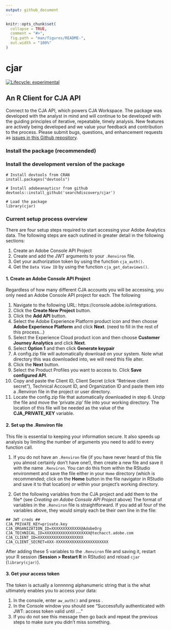 ```yaml
---
output: github_document
---
```


<!-- README.md is generated from README.Rmd. Please edit that file -->

```r
knitr::opts_chunk$set(
  collapse = TRUE,
  comment = "#>",
  fig.path = "man/figures/README-",
  out.width = "100%"
)
```

# cjar

<!-- badges: start -->
[![Lifecycle: experimental](https://img.shields.io/badge/lifecycle-experimental-orange.svg)](https://lifecycle.r-lib.org/articles/stages.html)
<!-- badges: end -->

<!-- <img src="man/figures/logo.png" align="right" width = "200"/> -->

## An R Client for CJA API

Connect to the CJA API, which powers CJA Workspace. The package was developed with the analyst in mind and will continue to be developed with the guiding principles of iterative, repeatable, timely analysis. New features are actively being developed and we value your feedback and contribution to the process. Please submit bugs, questions, and enhancement requests as [issues in this Github repository](https://github.com/searchdiscovery/cjar/issues).
  
### Install the package (recommended)

<!-- ``` -->
<!-- # Install from CRAN -->
<!-- install.packages('adobeanalyticsr') -->

<!-- # Load the package -->
<!-- library(adobeanalyticsr)  -->
<!-- ``` -->

### Install the development version of the package

```
# Install devtools from CRAN
install.packages("devtools")

# Install adobeanayticsr from github
devtools::install_github('searchdiscovery/cjar') 

# Load the package
library(cjar) 
```

### Current setup process overview

There are four setup steps required to start accessing your Adobe Analytics data. The following steps are each outlined in greater detail in the following sections:

  1. Create an Adobe Console API Project
  2. Create and add the JWT arguments to your `.Renviron` file.
  3. Get your authorization token by using the function `cja_auth()`.
  4. Get the `Data View ID` by using the function `cja_get_dataviews()`.

#### 1. Create an Adobe Console API Project

Regardless of how many different CJA accounts you will be accessing, you only need an Adobe Console API project for each. The following 

  1. Navigate to the following URL: https://console.adobe.io/integrations.
  2. Click the **Create New Project** button.
  3. Click the **Add API** button.
  4. Select the Adobe Experience Platform product icon and then choose **Adobe Experience Platform** and click **Next**. (need to fill in the rest of this process...)
  5. Select the Experience Cloud product icon and then choose **Customer Journey Analytics** and click **Next**.
  6. Select **Option 1** and then click **Generate keypair**
  7. A config.zip file will automatically download on your system. Note what directory this was downloaded into, we will need this file alter.
  8. Click the **Next** button.
  9. Select the Product Profiles you want to access to. Click **Save configured API**.
  10. Copy and paste the Client ID, Client Secret (click "Retrieve client secret"), Technical Account ID, and Organization ID and paste them into a .Renviron file in the project or user directory.  
  11. Locate the config.zip file that automatically downloaded in step 6. Unzip the file and move the 'private.zip' file into your working directory. The location of this file will be needed as the value of the **CJA_PRIVATE_KEY** variable.


#### 2. Set up the .Renviron file

This file is essential to keeping your information secure. It also speeds up analysis by limiting the number of arguments you need to add to every function call.

  1. If you do not have an `.Renviron` file (if you have never heard of this file you almost certainly don't have one!), then create a new file and save it with the name `.Renviron`. You can do this from within the RStudio environment and save the file either in your `Home` directory (which is recommended; click on the **Home** button in the file navigator in RStudio and save it to that location) _or_ within your project's working directory.
  
  2. Get the following variables from the CJA project and add them to the file* (see _Creating an Adobe Console API Project_ above)  The format of variables in the `.Renviron` file is straightforward. If you add all four of the variables above, they would simply each be their own line in the file: 
  
```
## JWT creds ##
CJA_PRIVATE_KEY=private.key
CJA_ORGANIZATION_ID=XXXXXXXXXXXXX@AdobeOrg
CJA_TECHNICAL_ID=XXXXXXXXXXXXXXXXXXXX@techacct.adobe.com
CJA_CLIENT_ID=XXXXXXXXXXXXXXXXXXXX
CJA_CLIENT_SECRET=XXX-XXXXXXXXXXXXXXXXXXXXXXX
```
      
After adding these 5 variables to the `.Renviron` file and saving it, restart your R session (**Session > Restart R** in RStudio) and reload `cjar` (`library(cjar)`). 


#### 3. Get your access token

The token is actually a lonnnnng alphanumeric string that is the what ultimately enables you to access your data:

1. In the console, enter `aw_auth()` and press _<Enter>_.
2. In the Console window you should see "Successfully authenticated with JWT: access token valid until ...."
3. If you do not see this message then go back and repeat the previous steps to make sure you didn't miss something.
